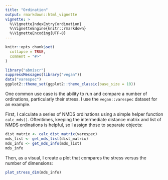```yaml
---
title: "Ordination"
output: rmarkdown::html_vignette
vignette: >
  %\VignetteIndexEntry{ordination}
  %\VignetteEngine{knitr::rmarkdown}
  %\VignetteEncoding{UTF-8}
---
```


```r
knitr::opts_chunk$set(
  collapse = TRUE,
  comment = "#>"
)
```

```r
library("abmiscr")
suppressMessages(library("vegan"))
data("varespec")
ggplot2::theme_set(ggplot2::theme_classic(base_size = 10))
```

One common use case is the ability to run and compare a number of ordinations, particularly their stress. I use the `vegan::varespec` dataset for an example.

First, I calculate a series of NMDS ordinations using a simple helper function `calc_mds()`. Oftentimes, keeping the intermediate distance matrix and list of NMDS ordinations is helpful, so I assign those to separate objects:

```r
dist_matrix <- calc_dist_matrix(varespec)
mds_list <- get_mds_list(dist_matrix)
mds_info <- get_mds_info(mds_list)
mds_info
```

Then, as a visual, I create a plot that compares the stress versus the number of dimensions:

```r
plot_stress_dim(mds_info)
```
